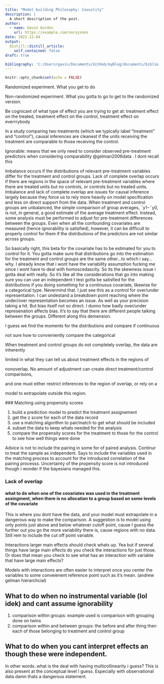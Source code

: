 ```yaml
---
title: "Model building Philosophy: Causality"
description: |
  A short description of the post.
author:
  - name: Gavin Gordon
    url: https://example.com/norajones
date: 2021-12-04
output:
  distill::distill_article:
    self_contained: false
draft: true    

bibliography: 'C:/Users/gavin/Documents/GitHub/myBlog/documents/biblio.bib'
---
```


```r
knitr::opts_chunk$set(echo = FALSE)
```

Randomized experiment. What you get to do

Non-randomized experiment. What you gotta to go to get to the randomized version.

Be cognicant of what type of effect you are trying to get at: treatment effect on the treated, treatment effect on the control, treatment effect on everrrybody

In a study comparing two treatments (which we typically label "treatment" and "control"), causal inferences are cleanest if the units receiving the treatment are comparable to those receiving the control.

Ignorable: means that we only need to consider observed pre-treatment predictors when considering comparability @gelman2006data . I dont recall this

Imbalance occurs if the distributions of relevant pre-treatment variables differ for the treatment and control groups. Lack of complete overlap occurs if there are regions in the space of relevant pre-treatment variables where there are treated units but no controls, or controls but no treated units. Imbalance and lack of complete overlap are issues for causal inference largely because they force us to rely more heavily on model specification and less on direct support from the data. When treatment and control groups are unbalanced, the simple comparison of group averages, ¯y1−¯y0, is not, in general, a good estimate of the average treatment effect. Instead, some analysis must be performed to adjust for pre-treatment differences between the groups. Even when all the confounding covariates are measured (hence ignorability is satisfied), however, it can be difficult to properly control for them if the distributions of the predictors are not similar across groups.

So basically right, this beta for the covariate has to be estimated for you to control for it. You gotta make sure that distributions go into the estimation for the treatment and control groups are the same other...to which i say...why. I already know that i wont have the variability assumption fucking me since i wont have to deal with homoscedascity. So its the skewness issue i gotta deal with really. So it's like all the considerations that go into making sure you can use an independent t test gotta be satisfied for the distributions if you doing something for a continuous covariate, likewise for a categorical type. Nevermind that. I just see this as a control for over/under representation. I can undestand a breakdown point reaching where the under/over representation becomes an issue. As well as your precision taking a hit. But bias itself not so direct. I dunno how badly over/under represenation affects bias. It's to say that there are different people talking between the groups. Different along this demension.

I guess we find the moments for the distributions and compare if continuous

not sure how to convieniently compare the categorical

When treatment and control groups do not completely overlap, the data are inherently

limited in what they can tell us about treatment effects in the regions of

nonoverlap. No amount of adjustment can create direct treatment/control comparisons,

and one must either restrict inferences to the region of overlap, or rely on a

model to extrapolate outside this region.

##\# Matching using propensity scores

1.  build a prediction model to predict the treatment assignement
2.  get the z score for each of the data record
3.  use a matching algorithm to pair/match to get what should be included
4.  subset the data to keep whats needed for the analysis
5.  compare the propensity scores for the treatment to those for the control to see how well things were done

Advice is not to include the pairing in some for of paired analysis. Continur to treat the sample as independent. Says to include the variables used in the matching process to account for the introduced correlation of the pairing processs. Uncertainty of the propensity score is not introduced though i wonder if the bayesians managed this.

### Lack of overlap

#### what to do when one of the covariates was used in the treatment assingment, when there is no allocation to a group based on some levels of the covariate

This is where you dont have the data, and your model must extrapolate in a dangerous way to make the comparison. A suggestion is to model using only points just above and below whatever cutoff point, cause I guess the further out you go the more variability there is, cause regions with no data. Still rem to include the cut off point variable.

Interactions larger main effects should check whats up. Yea but if several things have large main effects do you check the interactions for just those. Or does that mean you check to see what has an interaction with variable that have large main effects?

Models with interactions are often easier to interpret once you center the variables to some conveienent reference point such as it's mean. (andrew gelman hierarchcial)

### 

## What to do when no instrumental variable (lol idek) and cant assume ignorability

1.  comparison within groups: example used is comparison with grouping done on twins
2.  comparison within and between groups: the before and after thing then each of those belonging to treatment and control group

## 

## What to do when you cant interpret effects an though these were independent.

In other words..what is the deal with having multicollinearity i guess? This is also present at the conceptual level I guess. Especially with observational data damn thats a dangerous statement.
